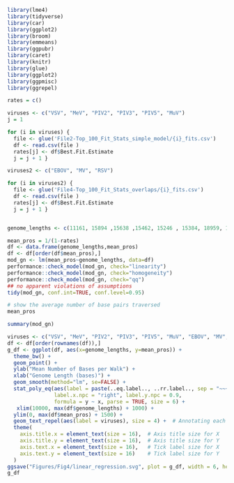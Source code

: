 

```r
library(lme4)
library(tidyverse)
library(car)
library(ggplot2)
library(broom)
library(emmeans)
library(ggpubr)
library(caret)
library(knitr)
library(glue)
library(ggplot2)
library(ggpmisc)
library(ggrepel)

```


```r
rates = c()

viruses <- c("VSV", "MeV", "PIV2", "PIV3", "PIV5", "MuV")
j = 1

for (i in viruses) {
  file <- glue('File2-Top_100_Fit_Stats_simple_model/{i}_fits.csv')
  df <- read.csv(file )
  rates[j] <- df$Best.Fit.Estimate 
  j = j + 1 }

viruses2 <- c("EBOV", "MV", "RSV")

for (i in viruses2) {
  file <- glue('File4-Top_100_Fit_Stats_overlaps/{i}_fits.csv')
  df <- read.csv(file )
  rates[j] <- df$Best.Fit.Estimate 
  j = j + 1 }


genome_lengths <- c(11161, 15894 ,15638 ,15462, 15246 , 15384, 18959, 19114, 15191)
```



```r

mean_pros = 1/(1-rates)
df <- data.frame(genome_lengths,mean_pros)
df <- df[order(df$mean_pros),]
mod_gn <- lm(mean_pros~genome_lengths, data=df)
performance::check_model(mod_gn, check="linearity")
performance::check_model(mod_gn, check="homogeneity")
performance::check_model(mod_gn, check="qq")
## no apparent violations of assumptions
tidy(mod_gn, conf.int=TRUE, conf.level=0.95)

```
```r
# show the average number of base pairs traversed
mean_pros
```



```r
summary(mod_gn)
```


```r

viruses <- c("VSV", "MeV", "PIV2", "PIV3", "PIV5", "MuV", "EBOV", "MV","RSV")
df <- df[order(rownames(df)),]
g_df <- ggplot(df, aes(x=genome_lengths, y=mean_pros)) + 
  theme_bw() +
  geom_point() +
  ylab("Mean Number of Bases per Walk") +
  xlab("Genome Length (bases)") +
  geom_smooth(method="lm", se=FALSE) +
  stat_poly_eq(aes(label = paste(..eq.label.., ..rr.label.., sep = "~~~")),
               label.x.npc = "right", label.y.npc = 0.9, 
               formula = y ~ x, parse = TRUE, size = 6) +
   xlim(10000, max(df$genome_lengths) + 1000) +  
  ylim(0, max(df$mean_pros) + 1500) +  
  geom_text_repel(aes(label = viruses), size = 4) +  # Annotating each dot
  theme(
    axis.title.x = element_text(size = 16),  # Axis title size for X
    axis.title.y = element_text(size = 16),  # Axis title size for Y
    axis.text.x = element_text(size = 16),   # Tick label size for X
    axis.text.y = element_text(size = 16)    # Tick label size for Y
  )
ggsave("Figures/Fig4/linear_regression.svg", plot = g_df, width = 6, height = 4, device = "svg")
g_df

```

